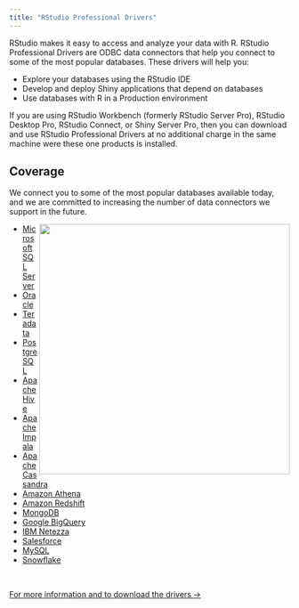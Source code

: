 ```yaml
---
title: "RStudio Professional Drivers"
---
```


RStudio makes it easy to access and analyze your data with R. RStudio Professional Drivers are ODBC data connectors that help you connect to some of the most popular databases. These drivers will help you:

- Explore your databases using the RStudio IDE
- Develop and deploy Shiny applications that depend on databases
- Use databases with R in a Production environment

If you are using RStudio Workbench (formerly RStudio Server Pro), RStudio Desktop Pro, RStudio Connect, or Shiny Server Pro, then you can download and use RStudio Professional Drivers at no additional charge in the same machine were these one products is installed.

## Coverage

We connect you to some of the most popular databases available today, and we are committed to increasing the number of data connectors we support in the future.

<div>
  <img src="/rstudio/databases.png"   align="right" height="450">
</div>

- [Microsoft SQL Server](/databases/microsoft-sql-server)
- [Oracle](/databases/oracle)
- [Teradata](/databases/teradata)
- [PostgreSQL](/databases/postgresql)
- [Apache Hive](/databases/hive)
- [Apache Impala](/databases/impala)
- [Apache Cassandra](/databases/cassandra)
- [Amazon Athena](/databases/athena)
- [Amazon Redshift](/databases/redshift)
- [MongoDB](/databases/mongodb)
- [Google BigQuery](/databases/big-query)
- [IBM Netezza](/databases/netezza)
- [Salesforce](/databases/salesforce)
- [MySQL](/databases/my-sql)
- [Snowflake](/databases/snowflake)

</br>

<p align = "left">
  <a href="https://www.rstudio.com/products/drivers/" class="more" title="Read More...">For more information and to download the drivers &rarr;</a>
</p>


